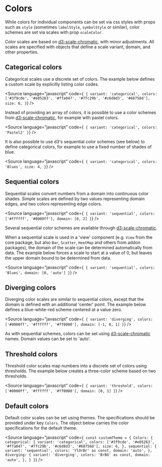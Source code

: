 
<Meta title="Core/Props/Colors" />

# Colors

While colors for individual components can be set via css styles with props such as `style`
(sometimes `labelStyle`, `symbolStyle` or similar), color schemes are set via scales with prop `scaleColor`.

Color scales are based on [d3-scale-chromatic](https://github.com/d3/d3-scale-chromatic),
with minor adjustments. All scales are specified with objects that define a scale variant, domain, and other properties.

## Categorical colors

Categorical scales use a discrete set of colors.
The example below defines a custom scale by explicitly listing color codes.

<Source
    language="javascript"
    code={`
{
  variant: 'categorical',
  colors: ['#3f9cde', '#e05263', '#ffa047', '#7fc29b', '#c6d8d3', '#68758d'],
  size: 6,
}`}
/>

Instead of providing an array of colors, it is possible to use a color schemes from
[d3-scale-chromatic](https://github.com/d3/d3-scale-chromatic), for example with pastel colors.

<Source
    language="javascript"
    code={`
{
  variant: 'categorical',
  colors: 'Pastel2'
}`}
/>

It is also possible to use d3's sequential color schemes (see below) to define categorical colors,
for example to use a fixed number of shades of blue.

<Source
    language="javascript"
    code={`
{
  variant: 'categorical',
  colors: 'Blues',
  size: 4,
}`}
/>

## Sequential colors

Sequential scales convert numbers from a domain into continuous color shades. Simple scales are defined by two values
representing domain edges, and two colors representing edge colors.

<Source
    language="javascript"
    code={`
{
  variant: 'sequential',
  colors: ['#ffffff', '#0000ff'],
  domain: [0, 2]
}`}
/>

Several sequential color schemes are available through [d3-scale-chromatic](https://github.com/d3/d3-scale-chromatic).

When a sequential scale is used in a 'view' component (e.g. `View` from the core package, but also `Bar`, `Scatter`, `HeatMap` and others from addon packages), the domain of the scale can be determined automatically from data. The example below forces a scale to start at a value of 0, but leaves the upper domain bound to be determined from data.

<Source
    language="javascript"
    code={`
{
  variant: 'sequential',
  colors: 'Blues',
  domain: [0, 'auto']
}`}
/>

## Diverging colors

Diverging color scales are similar to sequential colors, except that the domain is defined with an additional 'center'
point. The example below defines a blue-white-red scheme centered at a value zero.

<Source
    language="javascript"
    code={`
{
  variant: 'diverging',
  colors: ['#0000ff', '#ffffff', '#ff0000'],
  domain: [-1, 0, 1]
}`}
/>

As with sequential schemes, colors can be set using [d3-scale-chromatic](https://github.com/d3/d3-scale-chromatic) names.
Domain values can be set to 'auto'.

## Threshold colors

Threshold color scales map numbers into a discrete set of colors using thresholds.
The example below creates a three-color scheme based on two thresholds.

<Source
    language="javascript"
    code={`
{
  variant: 'threshold',
  colors: ['#0000ff', '#ffffff', '#ff0000'],
  domain: [0, 1]
}`}
/>

## Default colors

Default color scales can be set using themes. The specifications should be provided under key `Colors`.
The object below carries the color specifications for the default theme.

<Source
    language="javascript"
    code={`
const customTheme = {
  Colors: {
    categorical: {
        variant: 'categorical',
        colors: ['#3f9cde', '#e05263', '#ffa047', '#7fc29b', '#c6d8d3', '#68758d'],
        size: 6,
    },
    sequential: {
        variant: 'sequential',
        colors: 'YlOrBr' as const,
        domain: 'auto',
    },
    diverging: {
        variant: 'diverging',
        colors: 'BrBG' as const,
        domain: 'auto',
    },
  }
}`}
/>
